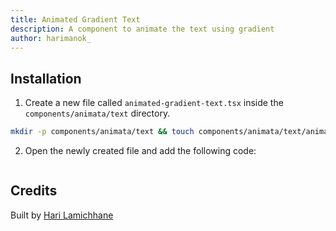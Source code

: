 ```yaml
---
title: Animated Gradient Text
description: A component to animate the text using gradient
author: harimanok_
---
```


<ComponentPreview name="text-animated-gradient-text--docs" />

## Installation

1. Create a new file called `animated-gradient-text.tsx` inside the `components/animata/text` directory.

```bash
mkdir -p components/animata/text && touch components/animata/text/animated-gradient-text.tsx
```

2. Open the newly created file and add the following code:

```jsx file=<rootDir>/animata/text/animated-gradient-text.tsx

```

## Credits

Built by [Hari Lamichhane](https://github.com/hari)
